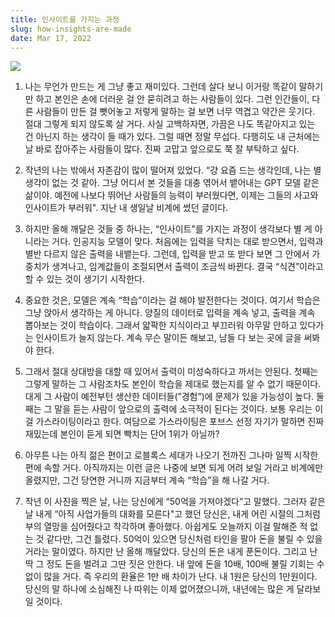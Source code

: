 ```yaml
---
title: 인사이트를 가지는 과정
slug: how-insights-are-made
date: Mar 17, 2022
---
```


![](https://images.velog.io/images/junhoyeo/post/f37f71bd-1690-4065-8bb8-930dd81702b3/275882440_164193245961185_238153837762511280_n.jpg)

1. 나는 무언가 만드는 게 그냥 좋고 재미있다. 그런데 살다 보니 이거랑 똑같이 말하기만 하고 본인은 손에 더러운 걸 안 묻히려고 하는 사람들이 있다. 그런 인간들이, 다른 사람들이 만든 걸 뺏어놓고 저렇게 말하는 걸 보면 너무 역겹고 약간은 웃기다. 절대 그렇게 되지 않도록 살 거다. 사실 고백하자면, 가끔은 나도 똑같아지고 있는 건 아닌지 하는 생각이 들 때가 있다. 그럴 때면 정말 무섭다. 다행히도 내 근처에는 날 바로 잡아주는 사람들이 많다. 진짜 고맙고 앞으로도 쭉 잘 부탁하고 싶다.

2. 작년의 나는 밖에서 자존감이 많이 떨어져 있었다. “걍 요즘 드는 생각인데, 나는 별 생각이 없는 것 같아. 그냥 어디서 본 것들을 대충 엮어서 뱉어내는 GPT 모델 같은 삶이야. 예전에 나보다 뛰어난 사람들의 능력이 부러웠다면, 이제는 그들의 사고와 인사이트가 부러워". 지난 내 생일날 비계에 썼던 글이다.

3. 하지만 올해 깨달은 것들 중 하나는, “인사이트”를 가지는 과정이 생각보다 별 게 아니라는 거다. 인공지능 모델이 맞다. 처음에는 입력을 닥치는 대로 받으면서, 입력과 별반 다르지 않은 출력을 내뱉는다. 그런데, 입력을 받고 또 받다 보면 그 안에서 가중치가 생겨나고, 임계값들이 조절되면서 출력이 조금씩 바뀐다. 결국 “식견”이라고 할 수 있는 것이 생기기 시작한다.

4. 중요한 것은, 모델은 계속 “학습”이라는 걸 해야 발전한다는 것이다. 여기서 학습은 그냥 앉아서 생각하는 게 아니다. 양질의 데이터로 입력을 계속 넣고, 출력을 계속 뽑아보는 것이 학습이다. 그래서 얇팍한 지식이라고 부끄러워 아무말 안하고 있다가는 인사이트가 늘지 않는다. 계속 무슨 말이든 해보고, 남들 다 보는 곳에 글을 써봐야 한다.

5. 그래서 절대 상대방을 대할 때 있어서 출력이 미성숙하다고 까서는 안된다. 첫째는 그렇게 말하는 그 사람조차도 본인이 학습을 제대로 했는지를 알 수 없기 때문이다. 대게 그 사람이 예전부턴 생산한 데이터들(”경험”)에 문제가 있을 가능성이 높다. 둘째는 그 말을 듣는 사람이 앞으로의 출력에 소극적이 된다는 것이다. 보통 우리는 이걸 가스라이팅이라고 한다. 여담으로 가스라이팅은 포브스 선정 자기가 말하면 진짜 재밌는데 본인이 듣게 되면 빡치는 단어 1위가 아닐까?

6. 아무튼 나는 아직 젊은 편이고 로블록스 세대가 나오기 전까진 그나마 일찍 시작한 편에 속할 거다. 아직까지는 이런 글은 나중에 보면 되게 어려 보일 거라고 비계에만 올렸지만, 그건 당연한 거니까 지금부터 계속 “학습”을 해 나갈 거다.

7. 작년 이 사진을 찍은 날, 나는 당신에게 “50억을 가져야겠다”고 말했다. 그러자 같은 날 내게 “아직 사업가들의 대화를 모른다"고 했던 당신은, 내게 어린 시절의 그처럼 부의 열망을 심어줬다고 착각하며 좋아했다. 아쉽게도 오늘까지 이걸 말해준 적 없는 것 같다만, 그건 틀렸다. 50억이 있으면 당신처럼 타인을 팔아 돈을 불릴 수 있을 거라는 말이였다. 하지만 난 올해 깨달았다. 당신의 돈은 내게 푼돈이다. 그리고 난 딱 그 정도 돈을 벌려고 그딴 짓은 안한다. 내 앞에 돈을 10배, 100배 불릴 기회는 수없이 많을 거다. 즉 우리의 환율은 1만 배 차이가 난다. 내 1원은 당신의 1만원이다. 당신의 말 하나에 소심해진 나 따위는 이제 없어졌으니까, 내년에는 많은 게 달라보일 것이다.
